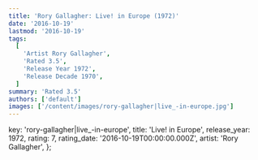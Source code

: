 ```yaml
---
title: 'Rory Gallagher: Live! in Europe (1972)'
date: '2016-10-19'
lastmod: '2016-10-19'
tags:
  [
    'Artist Rory Gallagher',
    'Rated 3.5',
    'Release Year 1972',
    'Release Decade 1970',
  ]
summary: 'Rated 3.5'
authors: ['default']
images: ['/content/images/rory-gallagher|live_-in-europe.jpg']
---
```


  key: 'rory-gallagher|live_-in-europe',
  title: 'Live! in Europe',
  release_year: 1972,
  rating: 7,
  rating_date: '2016-10-19T00:00:00.000Z',
  artist: 'Rory Gallagher',
};

<MusicRating data={data} />
